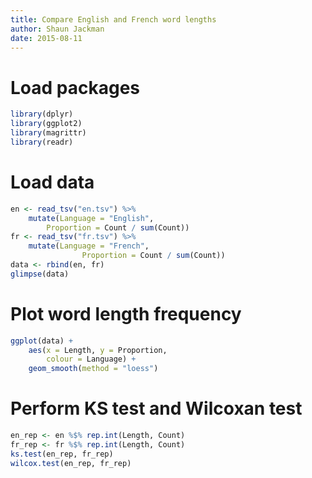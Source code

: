 ```yaml
---
title: Compare English and French word lengths
author: Shaun Jackman
date: 2015-08-11
---
```


# Load packages
```r
library(dplyr)
library(ggplot2)
library(magrittr)
library(readr)
```

# Load data
```r
en <- read_tsv("en.tsv") %>%
	mutate(Language = "English",
		Proportion = Count / sum(Count))
fr <- read_tsv("fr.tsv") %>%
	mutate(Language = "French",
				Proportion = Count / sum(Count))
data <- rbind(en, fr)
glimpse(data)
```

# Plot word length frequency
```r
ggplot(data) +
	aes(x = Length, y = Proportion,
		colour = Language) +
	geom_smooth(method = "loess")
```

# Perform KS test and Wilcoxan test
```r
en_rep <- en %$% rep.int(Length, Count)
fr_rep <- fr %$% rep.int(Length, Count)
ks.test(en_rep, fr_rep)
wilcox.test(en_rep, fr_rep)
```
